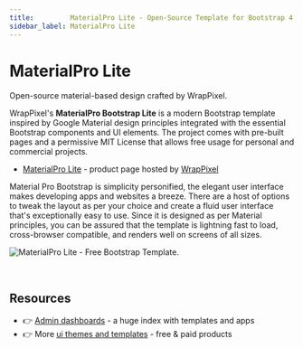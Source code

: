 ```yaml
---
title:         MaterialPro Lite - Open-Source Template for Bootstrap 4
sidebar_label: MaterialPro Lite
---
```


# MaterialPro Lite

<SubHeading>Open-source material-based design crafted by WrapPixel.</SubHeading>

WrapPixel's **MaterialPro Bootstrap Lite** is a modern Bootstrap template inspired by Google Material design principles integrated with the essential Bootstrap components and UI elements. The project comes with pre-built pages and a permissive MIT License that allows free usage for personal and commercial projects.

- [MaterialPro Lite](https://bit.ly/2ZJuiMR) - product page hosted by [WrapPixel](../partners/wrappixel.mdx)

Material Pro Bootstrap is simplicity personified, the elegant user interface makes developing apps and websites a breeze. There are a host of options to tweak the layout as per your choice and create a fluid user interface that's exceptionally easy to use. Since it is designed as per Material principles, you can be assured that the template is lightning fast to load, cross-browser compatible, and renders well on screens of all sizes.

![MaterialPro Lite - Free Bootstrap Template.](../../../static/assets/docs-materialpro-lite-screen.jpg)

<br />

## Resources

- 👉 [Admin dashboards](https://www.admin-dashboards.com/) - a huge index with templates and apps
- 👉 More [ui themes and templates](https://www.ui-themes.com/) - free & paid products

